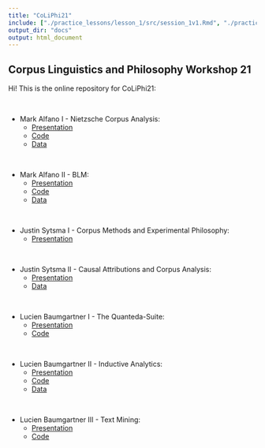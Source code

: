 ```yaml
---
title: "CoLiPhi21"
include: ["./practice_lessons/lesson_1/src/session_1v1.Rmd", "./practice_lessons/lesson_2/src/session_2v1.Rmd", "./create_corpora/src/pres_philpeople.Rmd", "./create_corpora/src/pres_make_corpus.Rmd", "./create_corpora/src/pres_standfordEnc.Rmd", "./practice_lessons/lesson_3/pres.Rmd", "./practice_lessons/mark/1st/Nietzschescripts.Rmd"]
output_dir: "docs"
output: html_document
---
```


## Corpus Linguistics and Philosophy Workshop 21

Hi! This is the online repository for CoLiPhi21:

<br>

- Mark Alfano I - Nietzsche Corpus Analysis:
  - [Presentation](./practice_lessons/mark/1st/Nietzschescripts.html)
  - [Code](./practice_lessons/mark/1st/Nietzschescripts.Rmd)
  - [Data](./practice_lessons/mark/1st/data/nietzsche.zip)
  
<br>

- Mark Alfano II - BLM:
  - [Presentation](./practice_lessons/mark/2nd/BLMscripts.html)
  - [Code](./practice_lessons/mark/2nd/BLMscripts.Rmd)
  - [Data](./practice_lessons/mark/2nd/data/blm.zip)

<br>

- Justin Sytsma I - Corpus Methods and Experimental Philosophy:
  - [Presentation](./practice_lessons/justin/1st/Corpus Methods and Experimental Philosophy.pdf)
  
<br>

- Justin Sytsma II - Causal Attributions and Corpus Analysis:
  - [Presentation](./practice_lessons/justin/2nd/Causal Attributions and Corpus Analysis.pdf)
  - [Data](./practice_lessons/justin/2nd/data/causal_attribution.zip)
 
<br>

- Lucien Baumgartner I - The Quanteda-Suite:
  - [Presentation](./practice_lessons/lesson_1/src/session_1v1.html)
  - [Code](./practice_lessons/lesson_1/src/session_1v1.Rmd)
 
 <br>

- Lucien Baumgartner II - Inductive Analytics:
  - [Presentation](./practice_lessons/lesson_2/src/session_2v1.html)
  - [Code](./practice_lessons/lesson_2/src/session_2v1.Rmd)
  - [Data](./practice_lessons/lesson_2/src/session_2v1.)

<br>  

- Lucien Baumgartner III - Text Mining:
  - [Presentation](./practice_lessons/lesson_3/pres.html)
  - [Code](./create_corpora/src/text_mining.zip)
  

